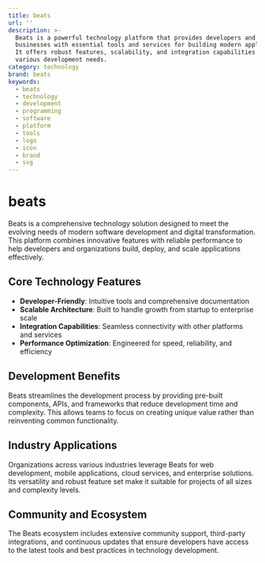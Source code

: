 ```yaml
---
title: beats
url: ''
description: >-
  Beats is a powerful technology platform that provides developers and
  businesses with essential tools and services for building modern applications.
  It offers robust features, scalability, and integration capabilities for
  various development needs.
category: technology
brand: beats
keywords:
  - beats
  - technology
  - development
  - programming
  - software
  - platform
  - tools
  - logo
  - icon
  - brand
  - svg
---
```


# beats

Beats is a comprehensive technology solution designed to meet the evolving needs of modern software development and digital transformation. This platform combines innovative features with reliable performance to help developers and organizations build, deploy, and scale applications effectively.

## Core Technology Features

- **Developer-Friendly**: Intuitive tools and comprehensive documentation
- **Scalable Architecture**: Built to handle growth from startup to enterprise scale
- **Integration Capabilities**: Seamless connectivity with other platforms and services
- **Performance Optimization**: Engineered for speed, reliability, and efficiency

## Development Benefits

Beats streamlines the development process by providing pre-built components, APIs, and frameworks that reduce development time and complexity. This allows teams to focus on creating unique value rather than reinventing common functionality.

## Industry Applications

Organizations across various industries leverage Beats for web development, mobile applications, cloud services, and enterprise solutions. Its versatility and robust feature set make it suitable for projects of all sizes and complexity levels.

## Community and Ecosystem

The Beats ecosystem includes extensive community support, third-party integrations, and continuous updates that ensure developers have access to the latest tools and best practices in technology development.
